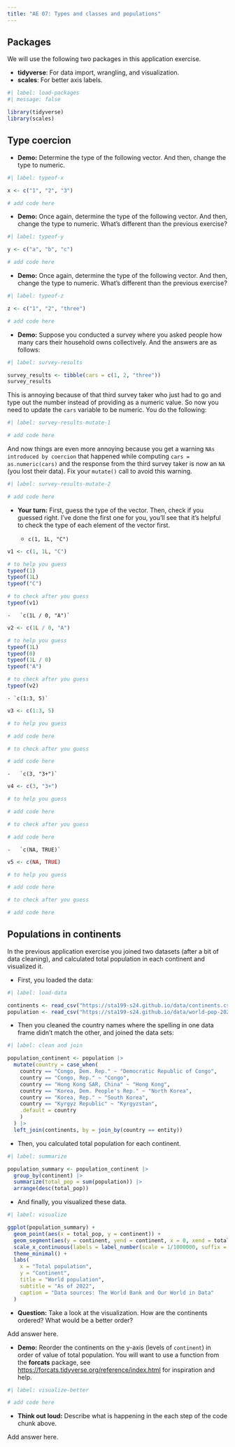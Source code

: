 ```yaml
---
title: "AE 07: Types and classes and populations"
---
```


## Packages

We will use the following two packages in this application exercise.

-   **tidyverse**: For data import, wrangling, and visualization.
-   **scales**: For better axis labels.

```r
#| label: load-packages
#| message: false

library(tidyverse)
library(scales)
```

## Type coercion

-   **Demo:** Determine the type of the following vector. And then, change the type to numeric.

```r
#| label: typeof-x

x <- c("1", "2", "3")

# add code here
```

-   **Demo:** Once again, determine the type of the following vector. And then, change the type to numeric. What's different than the previous exercise?

```r
#| label: typeof-y

y <- c("a", "b", "c")

# add code here
```

-   **Demo:** Once again, determine the type of the following vector. And then, change the type to numeric. What's different than the previous exercise?

```r
#| label: typeof-z

z <- c("1", "2", "three")

# add code here
```

-   **Demo:** Suppose you conducted a survey where you asked people how many cars their household owns collectively. And the answers are as follows:

```r
#| label: survey-results

survey_results <- tibble(cars = c(1, 2, "three"))
survey_results
```

This is annoying because of that third survey taker who just had to go and type out the number instead of providing as a numeric value.
So now you need to update the `cars` variable to be numeric.
You do the following:

```r
#| label: survey-results-mutate-1

# add code here
```

And now things are even more annoying because you get a warning `NAs introduced by coercion` that happened while computing `cars = as.numeric(cars)` and the response from the third survey taker is now an `NA` (you lost their data).
Fix your `mutate()` call to avoid this warning.

```r
#| label: survey-results-mutate-2

# add code here
```

-   **Your turn:** First, guess the type of the vector.
    Then, check if you guessed right.
    I've done the first one for you, you'll see that it's helpful to check the type of each element of the vector first.

    -   `c(1, 1L, "C")`

```r
v1 <- c(1, 1L, "C")

# to help you guess
typeof(1)
typeof(1L)
typeof("C")

# to check after you guess
typeof(v1)
```

```         
-   `c(1L / 0, "A")`
```

```r
v2 <- c(1L / 0, "A")

# to help you guess
typeof(1L)
typeof(0)
typeof(1L / 0)
typeof("A")

# to check after you guess
typeof(v2)
```

```         
- `c(1:3, 5)`
```

```r
v3 <- c(1:3, 5)

# to help you guess

# add code here

# to check after you guess

# add code here
```

```         
-   `c(3, "3+")`
```

```r
v4 <- c(3, "3+")

# to help you guess

# add code here

# to check after you guess

# add code here
```

```         
-   `c(NA, TRUE)`
```

```r
v5 <- c(NA, TRUE)

# to help you guess

# add code here

# to check after you guess

# add code here
```

## Populations in continents

In the previous application exercise you joined two datasets (after a bit of data cleaning), and calculated total population in each continent and visualized it.

-   First, you loaded the data:

```r
#| label: load-data

continents <- read_csv("https://sta199-s24.github.io/data/continents.csv")
population <- read_csv("https://sta199-s24.github.io/data/world-pop-2022.csv")
```

-   Then you cleaned the country names where the spelling in one data frame didn't match the other, and joined the data sets:

```r
#| label: clean and join

population_continent <- population |>
  mutate(country = case_when(
    country == "Congo, Dem. Rep." ~ "Democratic Republic of Congo",
    country == "Congo, Rep." ~ "Congo",
    country == "Hong Kong SAR, China" ~ "Hong Kong",
    country == "Korea, Dem. People's Rep." ~ "North Korea",
    country == "Korea, Rep." ~ "South Korea",
    country == "Kyrgyz Republic" ~ "Kyrgyzstan",
    .default = country
    )
  ) |>
  left_join(continents, by = join_by(country == entity))
```

-   Then, you calculated total population for each continent.

```r
#| label: summarize

population_summary <- population_continent |>
  group_by(continent) |>
  summarize(total_pop = sum(population)) |>
  arrange(desc(total_pop))
```

-   And finally, you visualized these data.

```r
#| label: visualize

ggplot(population_summary) +
  geom_point(aes(x = total_pop, y = continent)) +
  geom_segment(aes(y = continent, yend = continent, x = 0, xend = total_pop)) +
  scale_x_continuous(labels = label_number(scale = 1/1000000, suffix = " bil")) +
  theme_minimal() +
  labs(
    x = "Total population",
    y = "Continent",
    title = "World population",
    subtitle = "As of 2022",
    caption = "Data sources: The World Bank and Our World in Data"
  )
```

-   **Question:** Take a look at the visualization. How are the continents ordered? What would be a better order?

Add answer here.

-   **Demo:** Reorder the continents on the y-axis (levels of `continent`) in order of value of total population. You will want to use a function from the **forcats** package, see <https://forcats.tidyverse.org/reference/index.html> for inspiration and help.

```r
#| label: visualize-better

# add code here
```

-   **Think out loud:** Describe what is happening in the each step of the code chunk above.

Add answer here.

